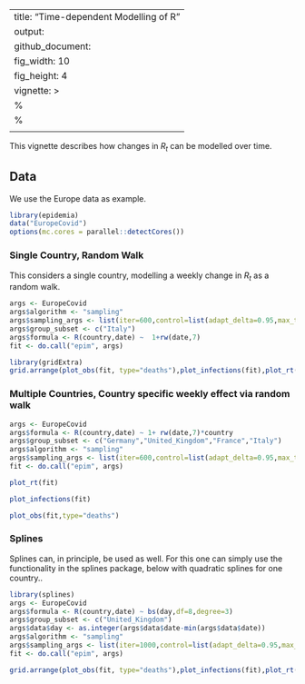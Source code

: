 
---
title: "Time-dependent Modelling of R"
output: 
  github_document:
    fig_width: 10
    fig_height: 4
vignette: >
  %\VignetteIndexEntry{Time-dpendent Modelling of R}
  %\VignetteEngine{knitr::rmarkdown}
  \usepackage[utf8]{inputenc}
---

This vignette describes how changes in $R_t$ can be modelled over time.

## Data

We use the Europe data as example. 
```r
library(epidemia)
data("EuropeCovid")
options(mc.cores = parallel::detectCores())
```

### Single Country, Random Walk

This considers a single country, modelling a weekly change in $R_t$ as a random walk.

```r
args <- EuropeCovid
args$algorithm <- "sampling"
args$sampling_args <- list(iter=600,control=list(adapt_delta=0.95,max_treedepth=15),seed=79881)
args$group_subset <- c("Italy")
args$formula <- R(country,date) ~  1+rw(date,7) 
fit <- do.call("epim", args)
```
```r
library(gridExtra)
grid.arrange(plot_obs(fit, type="deaths"),plot_infections(fit),plot_rt(fit),nrow=2)
```

### Multiple Countries, Country specific weekly effect via random walk

```r
args <- EuropeCovid
args$formula <- R(country,date) ~ 1+ rw(date,7)*country
args$group_subset <- c("Germany","United_Kingdom","France","Italy")
args$algorithm <- "sampling"
args$sampling_args <- list(iter=600,control=list(adapt_delta=0.95,max_treedepth=15),seed=74756)
fit <- do.call("epim", args)
```



```r
plot_rt(fit)
```

```r
plot_infections(fit)
```


```r
plot_obs(fit,type="deaths")
```



### Splines 


Splines can, in principle, be used as well. For this one can simply
use the functionality in the splines package, below with quadratic
splines for one country..


```r
library(splines)
args <- EuropeCovid
args$formula <- R(country,date) ~ bs(day,df=8,degree=3)
args$group_subset <- c("United_Kingdom")
args$data$day <- as.integer(args$data$date-min(args$data$date))
args$algorithm <- "sampling"
args$sampling_args <- list(iter=1000,control=list(adapt_delta=0.95,max_treedepth=15),seed=1231)
fit <- do.call("epim", args)
```

```r
grid.arrange(plot_obs(fit, type="deaths"),plot_infections(fit),plot_rt(fit),nrow=2)
```








